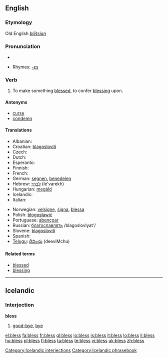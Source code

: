 ==English==

===Etymology===
Old English ''[[blētsian]]''

===Pronunciation===
*{{audio|en-us-bless.ogg|Audio (US)}}

*Rhymes: [[Rhymes:English:-ɛs|-ɛs]]

===Verb===
{{en-verb|bless|es}}

# To make something [[blessed]], to confer [[blessing]] upon.

====Antonyms====
*[[curse]]
*[[condemn]]

====Translations====
{{top}}
* Albanian: {{t+|sq|bekoj|xs=Albanian}}
* Croatian: [[blagosloviti]]
* Czech: {{t-|cs|požehnat}}
* Dutch: {{t+|nl|zegenen}}
* Esperanto: {{t-|eo|beni|xs=Esperanto}}
* Finnish: {{t|fi|siunata}}
* French: {{t+|fr|bénir}}
* German: [[segnen]], [[benedeien]] {{obsolete}}
* Hebrew: [[לברך]] (le'varekh)
* Hungarian: [[megáld]] 
* Icelandic: {{t-|is|blessa}}
* Italian: {{t+|it|benedire}}
{{mid}}
* Norwegian: [[velsigne]], [[signa]], [[blessa]]
* Polish: [[błogosławić]]
* Portuguese: [[abençoar]]
* Russian: [[благославлять]] /blagoslovlyat'/
* Slovene: [[blagosloviti]]
* Spanish: {{t-|es|bendecir}}
* [[Telugu]]: [[దీవించు]] (deeviMchu)
{{bottom}}

====Related terms====
*[[blessed]]
*[[blessing]]

----

==Icelandic==

===Interjection===
'''bless'''

# [[good-bye]], [[bye]]

[[Category:Icelandic interjections]]
[[Category:Icelandic phrasebook]]

[[el:bless]]
[[fa:bless]]
[[fr:bless]]
[[gl:bless]]
[[io:bless]]
[[is:bless]]
[[it:bless]]
[[lo:bless]]
[[li:bless]]
[[hu:bless]]
[[pl:bless]]
[[fi:bless]]
[[ta:bless]]
[[te:bless]]
[[vi:bless]]
[[uk:bless]]
[[zh:bless]]